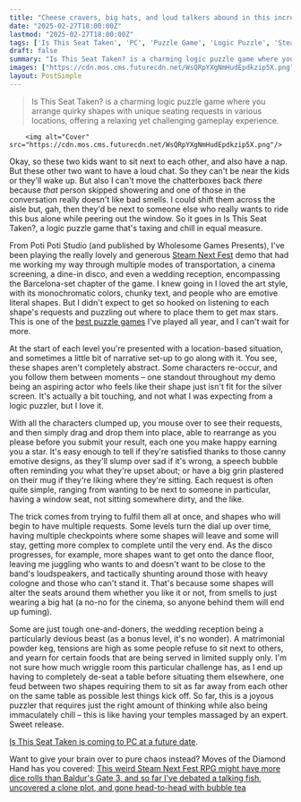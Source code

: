 ```yaml
---
title: "Cheese cravers, big hats, and loud talkers abound in this incredibly chill Steam Next Fest demo that has me hooked on… organizing seating?"
date: "2025-02-27T18:00:00Z"
lastmod: "2025-02-27T18:00:00Z"
tags: ['Is This Seat Taken', 'PC', 'Puzzle Game', 'Logic Puzzle', 'Steam']
draft: false
summary: "Is This Seat Taken? is a charming logic puzzle game where you arrange quirky shapes with unique seating requests in various locations, offering a relaxing yet challenging gameplay experience."
images: ["https://cdn.mos.cms.futurecdn.net/WsQRpYXgNmHudEpdkzip5X.png"]
layout: PostSimple
---
```

> Is This Seat Taken? is a charming logic puzzle game where you arrange quirky shapes with unique seating requests in various locations, offering a relaxing yet challenging gameplay experience.


        <img alt="Cover" src="https://cdn.mos.cms.futurecdn.net/WsQRpYXgNmHudEpdkzip5X.png"/>
        
Okay, so these two kids want to sit next to each other, and also have a nap. But these other two want to have a loud chat. So they can't be near the kids or they'll wake up. But also I can't move the chatterboxes back *there* because *that* person skipped showering and one of those in the conversation really doesn't like bad smells. I could shift them across the aisle but, gah, then they'd be next to someone else who really wants to ride this bus alone while peering out the window. So it goes in Is This Seat Taken?, a logic puzzle game that's taxing and chill in equal measure.

From Poti Poti Studio (and published by Wholesome Games Presents), I've been playing the really lovely and generous [Steam Next Fest](https://www.gamesradar.com/games/steam-next-fest-guide/) demo that had me working my way through multiple modes of transportation, a cinema screening, a dine-in disco, and even a wedding reception, encompassing the Barcelona-set chapter of the game. I knew going in I loved the art style, with its monochromatic colors, chunky text, and people who are emotive literal shapes. But I didn't expect to get so hooked on listening to each shape's requests and puzzling out where to place them to get max stars. This is one of the [best puzzle games](https://www.gamesradar.com/best-puzzle-games/) I've played all year, and I can't wait for more.



At the start of each level you're presented with a location-based situation, and sometimes a little bit of narrative set-up to go along with it. You see, these shapes aren't completely abstract. Some characters re-occur, and you follow them between moments – one standout throughout my demo being an aspiring actor who feels like their shape just isn't fit for the silver screen. It's actually a bit touching, and not what I was expecting from a logic puzzler, but I love it.

With all the characters clumped up, you mouse over to see their requests, and then simply drag and drop them into place, able to rearrange as you please before you submit your result, each one you make happy earning you a star. It's easy enough to tell if they're satisfied thanks to those canny emotive designs, as they'll slump over sad if it's wrong, a speech bubble often reminding you what they're upset about; or have a big grin plastered on their mug if they're liking where they're sitting. Each request is often quite simple, ranging from wanting to be next to someone in particular, having a window seat, not sitting somewhere dirty, and the like.



The trick comes from trying to fulfil them all at once, and shapes who will begin to have multiple requests. Some levels turn the dial up over time, having multiple checkpoints where some shapes will leave and some will stay, getting more complex to complete until the very end. As the disco progresses, for example, more shapes want to get onto the dance floor, leaving me juggling who wants to and doesn't want to be close to the band's loudspeakers, and tactically shunting around those with heavy cologne and those who can't stand it. That's because some shapes will alter the seats around them whether you like it or not, from smells to just wearing a big hat (a no-no for the cinema, so anyone behind them will end up fuming).

Some are just tough one-and-doners, the wedding reception being a particularly devious beast (as a bonus level, it's no wonder). A matrimonial powder keg, tensions are high as some people refuse to sit next to others, and yearn for certain foods that are being served in limited supply only. I'm not sure how much wriggle room this particular challenge has, as I end up having to completely de-seat a table before situating them elsewhere, one feud between two shapes requiring them to sit as far away from each other on the same table as possible lest things kick off. So far, this is a joyous puzzler that requires just the right amount of thinking while also being immaculately chill – this is like having your temples massaged by an expert. Sweet release.

[Is This Seat Taken is coming to PC at a future date](https://store.steampowered.com/app/3035120/Is_This_Seat_Taken/).

Want to give your brain over to pure chaos instead? Moves of the Diamond Hand has you covered: [This weird Steam Next Fest RPG might have more dice rolls than Baldur's Gate 3, and so far I've debated a talking fish, uncovered a clone plot, and gone head-to-head with bubble tea](https://www.gamesradar.com/games/rpg/weird-steam-next-fest-rpg-moves-of-the-diamond-hand-might-have-more-dice-rolls-than-baldurs-gate-3-and-so-far-ive-debated-a-talking-fish-uncovered-a-clone-plot-and-gone-head-to-head-with-bubble-tea/)
        